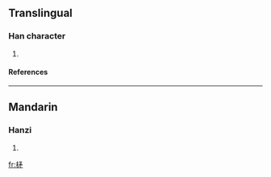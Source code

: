 ==Translingual==
===Han character===
{{Han char|rn=75|rad=木|as=05|sn=9|four=|canj=木弓戈竹 (DNIH)}}
# {{defn|Han|sort=木05}}
====References====
{{Han ref|kx=0519.060|dkj=14623|hdz=21192.010|uh=67D5|ud=26581}}

----
==Mandarin==
===Hanzi===
{{cmn-hanzi|pin=[[mào]] ([[mao4]])|wg=mao<sup>4</sup>}}
# {{defn|Mandarin}}

[[fr:柕]]